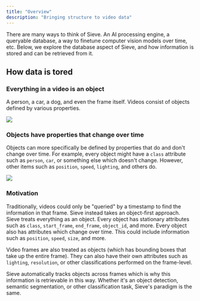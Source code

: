 ```yaml
---
title: "Overview"
description: "Bringing structure to video data"
---
```


There are many ways to think of Sieve. An AI processing engine, a queryable database, a way to finetune computer vision models over time, etc. Below, we explore the database aspect of Sieve, and how information is stored and can be retrieved from it.

## How data is tored

### Everything in a video is an object

A person, a car, a dog, and even the frame itself. Videos consist of objects defined by various properties.

<Example>
  <div class="flex items-center justify-center">
    <img class="w-full" src="/img/video-object.png" />
  </div>
</Example>

### Objects have properties that change over time

Objects can more specifically be defined by properties that do and don't change over time. For example, every object might have a `class` attribute such as `person`, `car`, or something else which doesn't change. However, other items such as `position`, `speed`, `lighting`, and others do.

<Example>
  <div class="flex items-center justify-center">
    <img class="w-full" src="/img/object-properties.png" />
  </div>
</Example>

### Motivation

Traditionally, videos could only be "queried" by a timestamp to find the information in that frame. Sieve instead takes an object-first approach. Sieve treats everything as an object. Every object has stationary attributes such as `class`, `start_frame`, `end_frame`, `object_id`, and more. Every object also has attributes which change over time. This could include information such as `position`, `speed`, `size`, and more.

Video frames are also treated as objects (which has bounding boxes that take up the entire frame). They can also have their own attributes such as `lighting`, `resolution`, or other classifications performed on the frame-level.

Sieve automatically tracks objects across frames which is why this information is retrievable in this way. Whether it's an object detection, semantic segmentation, or other classification task, Sieve's paradigm is the same.